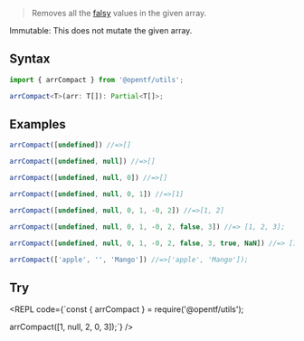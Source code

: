 
> Removes all the [falsy](https://developer.mozilla.org/en-US/docs/Glossary/Falsy) values in the given array.

<Callout emoji="✅" type="info">
Immutable: This does not mutate the given array.
</Callout>

## Syntax

```ts copy
import { arrCompact } from '@opentf/utils';

arrCompact<T>(arr: T[]): Partial<T[]>;
```

## Examples

```ts
arrCompact([undefined]) //=>[]

arrCompact([undefined, null]) //=>[]

arrCompact([undefined, null, 0]) //=>[]

arrCompact([undefined, null, 0, 1]) //=>[1]

arrCompact([undefined, null, 0, 1, -0, 2]) //=>[1, 2]

arrCompact([undefined, null, 0, 1, -0, 2, false, 3]) //=> [1, 2, 3];

arrCompact([undefined, null, 0, 1, -0, 2, false, 3, true, NaN]) //=> [1, 2, 3, true]

arrCompact(['apple', '', 'Mango']) //=>['apple', 'Mango']);
```

## Try

<REPL code={`const { arrCompact } = require('@opentf/utils');

arrCompact([1, null, 2, 0, 3]);`} />
